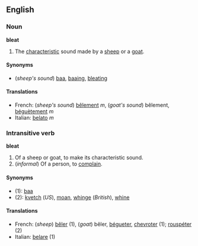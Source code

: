 ==English==
===Noun===
'''bleat'''

#The [[characteristic]] sound made by a [[sheep]] or a [[goat]].

====Synonyms====
*(''sheep's sound'') [[baa]], [[baaing]], [[bleating]]

====Translations====
*French: (''sheep's sound'') [[bêlement]] ''m'', (''goat's sound'') bêlement, [[béguètement]] ''m''
*Italian: [[belato]] ''m''

===Intransitive verb===
'''bleat'''

#Of a sheep or goat, to make its characteristic sound.
#(''informal'') Of a person, to [[complain]].

====Synonyms====
*(1): [[baa]]
*(2): [[kvetch]] (''US''), [[moan]], [[whinge]] (''British''), [[whine]]

====Translations====
*French: (''sheep'') [[bêler]] (1), (''goat'') bêler, [[bégueter]], [[chevroter]] (1); [[rouspéter]] (2)
*Italian: [[belare]] (1)